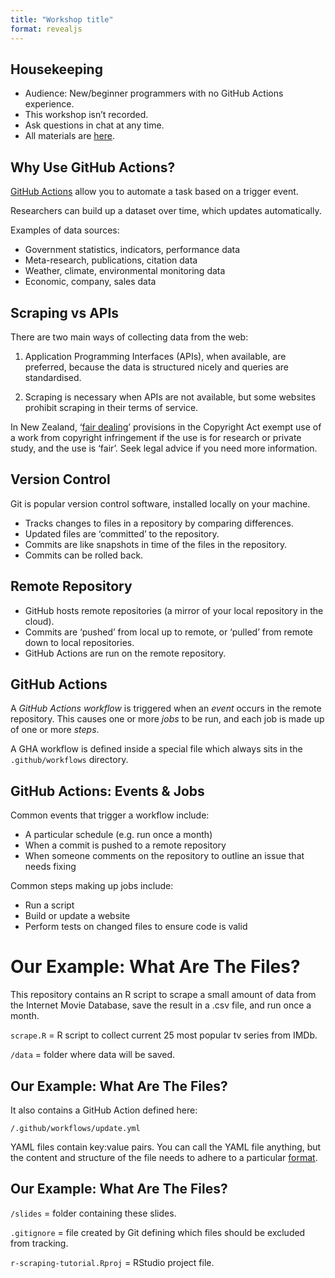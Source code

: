 ```yaml
---
title: "Workshop title"
format: revealjs
---
```


## Housekeeping

- Audience: New/beginner programmers with no GitHub Actions experience.
- This workshop isn't recorded.
- Ask questions in chat at any time.
- All materials are [here](https://github.com/tesaunders/r-scraping-tutorial).

## Why Use GitHub Actions?

[GitHub Actions](https://docs.github.com/en/actions/about-github-actions/understanding-github-actions) allow you to automate a task based on a trigger event.

Researchers can build up a dataset over time, which updates automatically.

Examples of data sources:

- Government statistics, indicators, performance data
- Meta-research, publications, citation data
- Weather, climate, environmental monitoring data
- Economic, company, sales data

## Scraping vs APIs

There are two main ways of collecting data from the web:

1. Application Programming Interfaces (APIs), when available, are preferred, because the data is structured nicely and queries are standardised.

1. Scraping is necessary when APIs are not available, but some websites prohibit scraping in their terms of service.

In New Zealand, '[fair dealing](https://www.copyright.co.nz/downloads/assets/5212/1/fact-sheet:-fair-dealing-in-new-zealand.pdf)' provisions in the Copyright Act exempt use of a work from copyright infringement if the use is for research or private study, and the use is 'fair'. Seek legal advice if you need more information.

## Version Control

Git is popular version control software, installed locally on your machine.

- Tracks changes to files in a repository by comparing differences.
- Updated files are 'committed' to the repository.
- Commits are like snapshots in time of the files in the repository.
- Commits can be rolled back.

## Remote Repository

- GitHub hosts remote repositories (a mirror of your local repository in the cloud).
- Commits are 'pushed' from local up to remote, or 'pulled' from remote down to local repositories.
- GitHub Actions are run on the remote repository.

## GitHub Actions

A *GitHub Actions workflow* is triggered when an *event* occurs in the remote repository. This causes one or more *jobs* to be run, and each job is made up of one or more *steps*.

A GHA workflow is defined inside a special file which always sits in the `.github/workflows` directory. 

## GitHub Actions: Events & Jobs

Common events that trigger a workflow include:

- A particular schedule (e.g. run once a month)
- When a commit is pushed to a remote repository
- When someone comments on the repository to outline an issue that needs fixing

Common steps making up jobs include:

- Run a script
- Build or update a website
- Perform tests on changed files to ensure code is valid

# Our Example: What Are The Files?

This repository contains an R script to scrape a small amount of data from the Internet Movie Database, save the result in a .csv file, and run once a month.

`scrape.R` = R script to collect current 25 most popular tv series from IMDb.

`/data` = folder where data will be saved.

## Our Example: What Are The Files?

It also contains a GitHub Action defined here:

`/.github/workflows/update.yml`

YAML files contain key:value pairs. You can call the YAML file anything, but the content and structure of the file needs to adhere to a particular [format](https://docs.github.com/en/actions/writing-workflows/workflow-syntax-for-github-actions). 

## Our Example: What Are The Files?

`/slides` = folder containing these slides.

`.gitignore` = file created by Git defining which files should be excluded from tracking.

`r-scraping-tutorial.Rproj` = RStudio project file.










